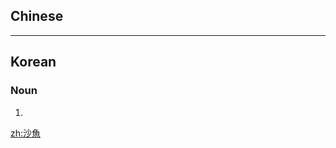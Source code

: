 {{also|沙鱼}}
==Chinese==
{{zh-see|鯊魚|v}}

----

==Korean==
{{ko-hanjatab}}

===Noun===
{{ko-noun|hj|hangeul=상어}}

# {{hanja form of|상어|[[shark]]}}

[[zh:沙魚]]